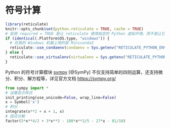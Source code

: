 # 符号计算 {#chap:symbolic-computation}

```r
library(reticulate)
knitr::opts_chunk$set(python.reticulate = TRUE, cache = TRUE)
# 启用 required = TRUE 是让 reticulate 使用指定的 Python 虚拟环境，而不是让它漫无目的地到处找
if (identical(.Platform$OS.type, "windows")) {
  # 在我的 Windows 机器上用的是 Miniconda3
  reticulate::use_condaenv(condaenv = Sys.getenv("RETICULATE_PYTHON_ENV"), required = TRUE)
} else {
  reticulate::use_virtualenv(virtualenv = Sys.getenv("RETICULATE_PYTHON_ENV"), required = TRUE)
}
```

Python 的符号计算模块 [sympy](https://github.com/sympy/sympy) [@SymPy] 不仅支持简单的四则运算，还支持微分、积分、解方程等，详见官方文档 <https://sympy.org/> 

```python
from sympy import * 
# 设置显示样式
init_printing(use_unicode=False, wrap_line=False)
x = Symbol('x')
# 积分
integrate(x**2 + x + 1, x)
# 因式分解
factor(5*x**4/2 + 3*x**3 - 108*x**2/5 - 27*x - 81/10)
```

